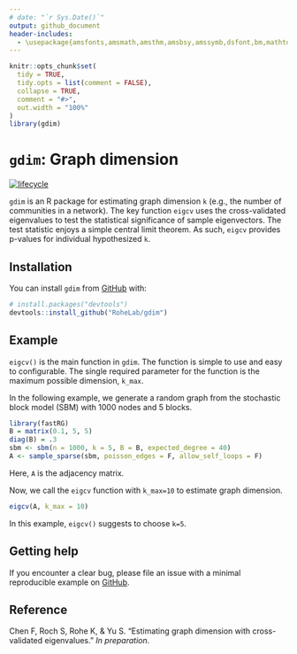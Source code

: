 ```yaml
---
# date: "`r Sys.Date()`"
output: github_document
header-includes:
  - \usepackage{amsfonts,amsmath,amsthm,amsbsy,amssymb,dsfont,bm,mathtools,mathalfa}
---
```


<!-- README.md is generated from README.Rmd. Please edit that file -->

<!-- README.md is generated from README.Rmd. Please edit that file -->

```r
knitr::opts_chunk$set(
  tidy = TRUE, 
  tidy.opts = list(comment = FALSE),
  collapse = TRUE,
  comment = "#>",
  out.width = "100%"
)
library(gdim)
```

# `gdim`: Graph dimension

<!-- badges: start -->
[![lifecycle](https://img.shields.io/badge/lifecycle-maturing-blue.svg)](https://www.tidyverse.org/lifecycle/#maturing)
<!-- badges: end -->

`gdim` is an R package for estimating graph dimension `k` (e.g., the number of communities in a network). The key function `eigcv` uses the cross-validated eigenvalues to test the statistical significance of sample eigenvectors. The test statistic enjoys a simple central limit theorem. As such, `eigcv` provides p-values for individual hypothesized `k`.  


## Installation

You can install `gdim` from [GitHub](https://github.com/) with:

``` r
# install.packages("devtools")
devtools::install_github("RoheLab/gdim")
```

<!-- You can install the released version of epca from [CRAN](https://CRAN.R-project.org) with: -->

<!-- ``` r -->
<!-- install.packages("gdim") -->
<!-- ``` -->

<!-- or the development version from [GitHub](https://github.com/) with: -->

<!-- ``` r -->
<!-- # install.packages("devtools") -->
<!-- devtools::install_github("RoheLab/gdim") -->
<!-- ``` -->

## Example

`eigcv()` is the main function in `gdim`. The function is simple to use and easy to configurable. The single required parameter for the function is the maximum possible dimension, `k_max`. 

In the following example, we generate a random graph from the stochastic block model (SBM) with 1000 nodes and 5 blocks. 

```r
library(fastRG)
B = matrix(0.1, 5, 5)
diag(B) = .3
sbm <- sbm(n = 1000, k = 5, B = B, expected_degree = 40)
A <- sample_sparse(sbm, poisson_edges = F, allow_self_loops = F)
```
Here, `A` is the adjacency matrix.

Now, we call the `eigcv` function with `k_max=10` to estimate graph dimension. 
```r
eigcv(A, k_max = 10)
```
In this example, `eigcv()` suggests to choose `k=5`. 

<!-- For more examples, please see the vignette:  -->
<!-- ```{r, eval=FALSE} -->
<!-- vignette("epca") -->
<!-- ``` -->


## Getting help

If you encounter a clear bug, please file an issue with a minimal reproducible example on [GitHub](https://github.com/RoheLab/gdim/issues). 


## Reference

Chen F, Roch S, Rohe K, & Yu S. "Estimating graph dimension with cross-validated eigenvalues." *In preparation*.

